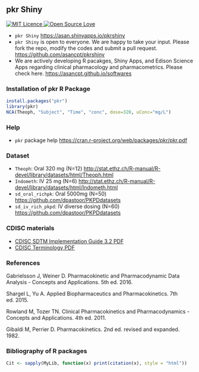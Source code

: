 ```r
```

## pkr Shiny 

<div align="center">
  <a href="https://opensource.org/licenses/mit-license.php">
    <img alt="MIT Licence" src="https://badges.frapsoft.com/os/mit/mit.svg?v=103" />
  </a>
  <a href="https://github.com/ellerbrock/open-source-badge/">
    <img alt="Open Source Love" src="https://badges.frapsoft.com/os/v1/open-source.svg?v=103" />
  </a>
</div>

- `pkr Shiny` <https://asan.shinyapps.io/pkrshiny>
- `pkr Shiny` is open to everyone. We are happy to take your input. Please fork the repo, modify the codes and submit a pull request. <https://github.com/asancpt/pkrshiny>
- We are actively developing R pacakges, Shiny Apps, and Edison Science Apps regarding clinical pharmacology and pharmacometrics. Please check here. <https://asancpt.github.io/softwares>

### Installation of pkr R Package

```r
install.packages("pkr")
library(pkr)
NCA(Theoph, "Subject", "Time", "conc", dose=320, uConc="mg/L")
```

### Help

- `pkr` package help <https://cran.r-project.org/web/packages/pkr/pkr.pdf>

### Dataset

- `Theoph`: Oral 320 mg (N=12) <http://stat.ethz.ch/R-manual/R-devel/library/datasets/html/Theoph.html>
- `Indometh`: IV 25 mg (N=6) <http://stat.ethz.ch/R-manual/R-devel/library/datasets/html/Indometh.html>
- `sd_oral_richpk`: Oral 5000mg (N=50) <https://github.com/dpastoor/PKPDdatasets>
- `sd_iv_rich_pkpd`: IV diverse dosing (N=60) <https://github.com/dpastoor/PKPDdatasets>

### CDISC materials

- [CDISC SDTM Implementation Guide 3.2 PDF ](https://www.cdisc.org/sites/default/files/members/standard/foundational/sdtmig/sdtmig_20v3.2_20noportfolio.pdf)
- [CDISC Terminology PDF](https://evs.nci.nih.gov/ftp1/CDISC/SDTM/SDTM%20Terminology.pdf)

### References

Gabrielsson J, Weiner D. Pharmacokinetic and Pharmacodynamic Data Analysis - Concepts and Applications. 5th ed. 2016.

Shargel L, Yu A. Applied Biopharmaceutics and Pharmacokinetics. 7th ed. 2015.

Rowland M, Tozer TN. Clinical Pharmacokinetics and Pharmacodynamics - Concepts and Applications. 4th ed. 2011.

Gibaldi M, Perrier D. Pharmacokinetics. 2nd ed. revised and expanded. 1982.

### Bibliography of R packages

```r
Cit <- sapply(MyLib, function(x) print(citation(x), style = "html"))
```
